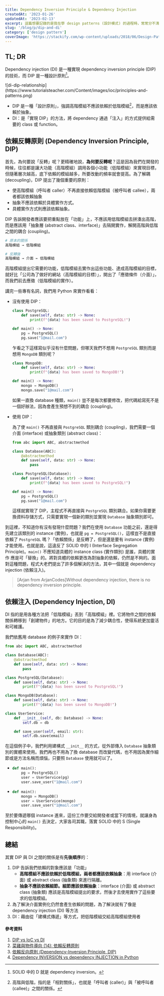 ```yaml
---
title: Dependency Inversion Principle & Dependency Injection
createdAt: '2023-01-26'
updatedAt: '2023-02-13'
excerpt: 這篇想要記錄的是我在學 design patterns (設計模式) 的過程時，常常分不清 dependency injection 和 dependency inversion 之間的關係。因此借機寫成一個 blog，幫自己重新了解一次。
slug: '/blog/p/dip-and-di'
category: ['design pattern']
coverImage: 'https://stackify.com/wp-content/uploads/2018/06/Design-Patterns-Explained-%E2%80%93-Dependency-Injection-with-Code-Examples.png'
---
```


## TL; DR

Dependency injection (DI) 是一種實現 dependency inversion principle (DIP) 的技術，而 DIP 是一種設計原則[^1]。

<div style={{ marginTop: -20, marginBottom: -20 }}>
  ![di-dip-relationship](https://www.tutorialsteacher.com/Content/images/ioc/principles-and-patterns.png)
</div>

- DIP 是一種「設計原則」，強調高階模組不應該依賴於低階模組[^2]，而是應該依賴於抽象。
- DI：是「實現 DIP」的方法，將 dependency 通過「注入」的方式提供給需要的 class 或 function。

[^1]: SOLID 中的 D 就是 dependency inversion。
[^2]: 高階與低階，指的是「相對關係」，也就是「呼叫者 (caller)」與「被呼叫者 (callee)」之間的關係。

## 依賴反轉原則 (Dependency Inversion Principle, DIP)

首先，為何要說「反轉」呢？更精確地說，**為何要反轉呢**？這是因為我們在開發的時候，往往都是讓大功能（高階模組）調用各個小功能（低階模組）來實現目標，但隨著層次越高，底下依賴的模組越多，所要改動的頻率就會提高。為了解耦 (decoupling)，DIP
提出了幾個重要的原則：

- 使高階模組（呼叫者 caller）不再直接依賴低階模組（被呼叫者 callee），兩者都該依賴抽象
- 抽象不應該依賴於具體實作方式。
- 具體實作方式則應該依賴抽象。

DIP 告訴開發者應該要把重點放在「功能」上，不應該用低階模組去拼湊出高階，而是應該用「抽象層 (abstract
class、interface)」去隔開實作，解開高階與低階之間的耦合
(coupling)。

```bash
# 原本的關係
高階模組 → 低階模組

# 反轉後
高階模組 → 介面 ← 低階模組
```

高階模組提出它需要的功能，低階模組去實作出這些功能、達成高階模組的目標，就好比「公司為了做好的網站（高階模組的目標）」，開出了「應徵條件（介面）」，而我們前去應徵（低階模組的實作）。

講完一些專有名詞，我們用 Python 來實作看看：

- 沒有使用 DIP：

  ```python
  class PostgreSQL:
      def save(self, data: str) -> None:
          print(f"{data} has been saved to PostgreSQL!")

  def main() -> None:
      pg = PostgreSQL()
      pg.save("1@mail.com")
  ```

  乍看之下這樣寫似乎沒有什麼問題，但哪天我們不想用 `PostgreSQL` 類別而是想用 `MongoDB` 類別呢？

  ```python
  class MongoDB:
      def save(self, data: str) -> None:
          print(f"{data} has been saved to MongoDB!")

  def main() -> None:
      mongo = MongoDB()
      mongo.save("1@mail.com")
  ```

  如果一直換 database 種類，`main()` 豈不是每次都要修改，把代碼給寫死不是一個好辦法，因為會產生預想不到的耦合 (coupling)。

- 使用 DIP：

  為了使 `main()` 不再直接與 `PostgreSQL` 類別耦合 (coupling)，我們需要一個介面 (interface) 或抽象類別 (abstract
  class)：

  ```python
  from abc import ABC, abstractmethod

  class Database(ABC):
      @abstractmethod
      def save(self, data: str) -> None:
          pass

  class PostgreSQL(Database):
      def save(self, data: str) -> None:
          print(f"{data} has been saved to PostgreSQL!")

  def main() -> None:
      pg = PostgreSQL()
      pg.save("1@mail.com")
  ```

  這樣就實現了 DIP，主程式不再直接與 `PostgreSQL` 類別耦合。如果你需要更換資料存儲方式，只需要實現一個新的類別並實現
  `Database` 抽象類別即可。

到這裡，不知道你有沒有發現什麼問題？我們在使用 `Database` 功能之前，還是得先建立該類別的 instance (實例)，也就是
`pg = PostgreSQL()`，這樣豈不是直接依賴了 `PostgreSQL` 嗎？「依賴關係」是反轉了，但是還是要有 instance (實例)
才能使用。也就是說，這違反了 SOLID 中的 I (Interface Segregation Principle)。`main()` 不應知道具體的 instance
class (實作類別) 是誰，具體的實作 應是可「替換」的。將對具體的依賴更改為對抽象的依賴，仍然是不夠的。面對這種問題，程式大老們提出了許多個解決的方法，其中一個就是
dependency injection (依賴注入)。

> [Arjan from ArjanCodes]Without dependency injection, there is no dependency inversion principle.

## 依賴注入 (Dependency Injection, DI)

DI 指的是用各種方法把「低階模組」丟到「高階模組」裡。它將物件之間的依賴關係轉移到「創建物件」的地方。它的目的是為了減少耦合性，使得系統更加靈活和可維護。

我們依舊用 database 的例子來實作 DI：

```python
from abc import ABC, abstractmethod

class Database(ABC):
    @abstractmethod
    def save(self, data: str) -> None:
        pass

class PostgreSQL(Database):
    def save(self, data: str) -> None:
        print(f"{data} has been saved to PostgreSQL!")

class MongoDB(Database):
    def save(self, data: str) -> None:
        print(f"{data} has been saved to MongoDB!")

class UserService:
    def __init__(self, db: Database) -> None:
        self.db = db

    def save_user(self, email: str):
        self.db.save(email)
```

在這個例子中，我們利用建構式 `__init__` 的方式，從外部傳入 `Database`
抽象類別的實體來使用。我們再也不用為了換 database 而改變代碼，也不用因為實作細節或是方法名稱而煩惱，只要照 `Database` 使用就可以了。

- ```python
  def main():
      pg = PostgreSQL()
      user = UserService(pg)
      user.save_user("1@mail.com")
  ```

- ```python
  def main():
      mongo = MongoDB()
      user = UserService(mongo)
      user.save_user("1@mail.com")
  ```

至於要傳遞哪個 instance 進來，這份工作要交給開發者或當下的情境，就讓身為控制中心的 `main()` 去決定，大家各司其職，落實
SOLID 中的 S (Single Responsibility)。

## 總結

其實 DIP 與 DI 之間的關係是有**先後順序**的：

1. DIP 告訴我們依賴的對象應該是「功能」
   - **高階模組不應該依賴於低階模組，兩者都應該依賴抽象**：用 interface (介面) 或 abstract class (抽象類) 來進行隔離。
   - **抽象不應該依賴細節。細節應該依賴抽象**：interface (介面) 或 abstract class (抽象類) 應該是高階模組提出的要求，然後才去使用實作了這些要求的低階模組。
2. 為了解決介面實例化仍然會產生依賴的問題，為了解決就有了像是 dependency injection (DI) 等方法
3. DI：藉由從「建構式傳遞」等方式，把低階模組交給高階模組使用者

#### 參考資料

1. [DIP vs IoC vs DI](https://lotabout.me/2018/Dependency-Inversion-Principle/)
2. [菜雞與物件導向 (14): 依賴反轉原則](https://igouist.github.io/post/2020/12/oo-14-dependency-inversion-principle/)
3. [依賴反向原則 (Dependency-Inversion Principle, DIP)](https://notfalse.net/1/dip)
4. [Dependency INVERSION vs dependency INJECTION in Python](https://www.youtube.com/watch?v=2ejbLVkCndI&t=125s)
